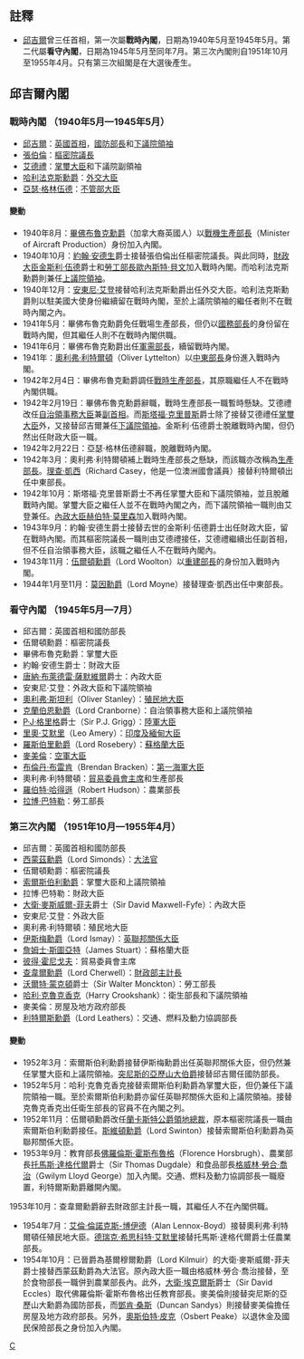 {{TOCright}}
{{noteTA
|1=zh:佐治;zh-hans:乔治;zh-hk:佐治;zh-sg:乔治;zh-tw:喬治;zh-cn:乔治
}}

==註釋==
*[[邱吉爾|邱吉爾]]曾三任首相，第一次屬'''戰時內閣'''，日期為1940年5月至1945年5月。第二代屬'''看守內閣'''，日期為1945年5月至同年7月。第三次內閣則自1951年10月至1955年4月。只有第三次組閣是在大選後產生。
==邱吉爾內閣==
===戰時內閣 （1940年5月—1945年5月）===
{{main|1940年至1945年聯合政府}}
*[[邱吉爾|邱吉爾]]：[[英國首相|英國首相]]，[[國防部長_(英國)|國防部長]]和[[下議院領袖|下議院領袖]]
*[[內維爾·張伯倫|張伯倫]]：[[樞密院議長|樞密院議長]]
*[[艾德禮|艾德禮]]：[[掌璽大臣|掌璽大臣]]和下議院副領袖
*[[愛德華·伍德，第一代哈利法克斯伯爵|哈利法克斯勳爵]]：[[外務及英聯邦事務大臣|外交大臣]]
*[[亞瑟·格林伍德|亞瑟·格林伍德]]：[[不管部大臣|不管部大臣]]

====變動====
*1940年8月：[[第一代畢佛布魯克男爵麥斯·艾特肯|畢佛布魯克勳爵]]（加拿大裔英國人）以[[戰機生產部長|戰機生產部長]]（Minister of Aircraft Production）身份加入內閣。
*1940年10月：[[第一代韋弗利子爵約翰·安德生|約翰·安德生]]爵士接替張伯倫出任樞密院議長。與此同時，[[財政大臣|財政大臣]][[金斯利·伍德|金斯利·伍德]]爵士和[[勞工部長|勞工部長]][[歐內斯特·貝文|歐內斯特·貝文]]加入戰時內閣。而哈利法克斯勳爵則兼任[[上議院領袖|上議院領袖]]。
*1940年12月：[[安東尼·艾登|安東尼·艾登]]接替哈利法克斯勳爵出任外交大臣。哈利法克斯勳爵則以駐美國大使身份繼續留在戰時內閣，至於上議院領袖的繼任者則不在戰時內閣之內。
*1941年5月：畢佛布魯克勳爵免任戰場生產部長，但仍以[[國務部長|國務部長]]的身份留在戰時內閣，但其繼任人則不在戰時內閣供職。
*1941年6月：畢佛布魯克勳爵出任[[軍需部長|軍需部長]]，續留戰時內閣。
*1941年：[[奧利弗·利特爾頓，第一代錢多斯子爵|奧利弗·利特爾頓]]（Oliver Lyttelton）以[[中東部長|中東部長]]身份進入戰時內閣。
*1942年2月4日：畢佛布魯克勳爵調任[[生產部長|戰時生產部長]]，其原職繼任人不在戰時內閣供職。
*1942年2月19日：畢佛布魯克勳爵辭職，戰時生產部長一職暫時懸缺。艾德禮改任[[自治領事務大臣|自治領事務大臣]]兼[[英國副首相|副首相]]。而[[斯塔福·克里普斯|斯塔福·克里普斯]]爵士除了接替艾德禮任[[掌璽大臣|掌璽大臣]]外，又接替邱吉爾兼任[[下議院領袖|下議院領袖]]。金斯利·伍德爵士脫離戰時內閣，但仍然出任財政大臣一職。
*1942年2月22日：亞瑟·格林伍德辭職，脫離戰時內閣。
*1942年3月：奧利弗·利特爾頓補上戰時生產部長之懸缺，而該職亦改稱為[[生產部長|生產部長]]。[[理查·凱西，凱西男爵|理查·凱西]]（Richard Casey，他是一位澳洲國會議員）接替利特爾頓出任中東部長。
*1942年10月：斯塔福·克里普斯爵士不再任掌璽大臣和下議院領袖，並且脫離戰時內閣。掌璽大臣之繼任人並不在戰時內閣之內，而下議院領袖一職則由艾登兼任。[[內政大臣_(英國)|內政大臣]][[赫伯特·莫里森|赫伯特·莫里森]]加入戰時內閣。
*1943年9月：約翰·安德生爵士接替去世的金斯利·伍德爵士出任財政大臣，留在戰時內閣。而其樞密院議長一職則由艾德禮接任，艾德禮繼續出任副首相，但不任自治領事務大臣，該職之繼任人不在戰時內閣內。
*1943年11月：[[腓特烈·馬奎斯，第一代伍爾頓伯爵|伍爾頓勳爵]]（Lord Woolton）以[[重建部長|重建部長]]的身份加入戰時內閣。
*1944年1月至11月：[[華特·愛德華·吉尼斯，第一代莫因男爵|莫因勳爵]]（Lord Moyne）接替理查·凱西出任中東部長。

===看守內閣 （1945年5月—7月）===
{{main|1945年看守政府}}
*邱吉爾：英國首相和國防部長
*伍爾頓勳爵：樞密院議長
*畢佛布魯克勳爵：掌璽大臣
*約翰·安德生爵士：財政大臣
*[[唐納·布萊德雷·薩默維爾，薩默維爾男爵|唐納·布萊德雷·薩默維爾]]爵士：內政大臣
*安東尼·艾登：外政大臣和下議院領袖
*[[奧利弗·斯坦利|奧利弗·斯坦利]]（Oliver Stanley）：[[殖民地大臣|殖民地大臣]]
*[[羅伯特·蓋斯科因-塞西爾，第五代索爾斯伯利侯爵|克蘭伯恩勳爵]]（Lord Cranborne）：自治領事務大臣和上議院領袖
*[[P·J·格里格|P·J·格里格]]爵士（Sir P.J. Grigg）：[[陸軍大臣|陸軍大臣]]
*[[利奧波德·斯登尼·艾默里|里奧·艾默里]]（Leo Amery）：[[印度大臣|印度及緬甸大臣]]
*[[哈利·普里姆羅斯，第六代羅斯伯里伯爵|羅斯伯里勳爵]]（Lord Rosebery）：[[蘇格蘭大臣|蘇格蘭大臣]]
*[[麥美倫|麥美倫]]：[[空軍大臣|空軍大臣]]
*[[布倫丹·布雷肯|布倫丹·布雷肯]]（Brendan Bracken）：[[第一海軍大臣|第一海軍大臣]]
*奧利弗·利特爾頓：[[貿易委員會主席|貿易委員會主席]]和生產部長
*[[羅伯特·哈得遜，第一代哈得遜子爵|羅伯特·哈得遜]]（Robert Hudson）：農業部長
*[[拉博·巴特勒|拉博·巴特勒]]：勞工部長

===第三次內閣 （1951年10月—1955年4月）===
{{main|1951年至1957年保守黨政府}}
*邱吉爾：英國首相和國防部長
*[[加文·西蒙茲，第一代西蒙茲子爵|西蒙茲勳爵]]（Lord Simonds）：[[英國大法官|大法官]]
*伍爾頓勳爵：樞密院議長
*[[羅伯特·蓋斯科因-塞西爾，第五代索爾斯伯利侯爵|索爾斯伯利勳爵]]：掌璽大臣和上議院領袖
*拉博·巴特勒：財政大臣
*[[大衛·麥斯威爾·菲夫，第一代基爾穆爾伯爵|大衛·麥斯威爾-菲夫]]爵士（Sir David Maxwell-Fyfe）：內政大臣
*安東尼·艾登：外政大臣
*奧利弗·利特爾頓：殖民地大臣
*[[黑斯廷斯·萊昂內爾·伊斯梅，第一代伊斯梅男爵|伊斯梅勳爵]]（Lord Ismay）：[[英聯邦關係大臣|英聯邦關係大臣]]
*[[詹姆士·斯圖亞特|詹姆士·斯圖亞特]]（James Stuart）：蘇格蘭大臣
*[[彼得·霍尼戈夫|彼得·霍尼戈夫]]：貿易委員會主席
*[[弗雷德里克·林德曼，第一代查韋爾子爵|查韋爾勳爵]]（Lord Cherwell）：[[財政部主計長|財政部主計長]]
*[[沃爾特·蒙克頓，第一代蒙克頓子爵|沃爾特·蒙克頓]]爵士（Sir Walter Monckton）：勞工部長
*[[哈利·克魯克香克，第一代克魯克香克子爵|哈利·克魯克香克]]（Harry Crookshank）：衛生部長和下議院領袖
*麥美倫：房屋及地方政府部長
*[[弗雷德里克·利特爾斯，第一代利特爾斯男爵|利特爾斯勳爵]]（Lord Leathers）：交通、燃料及動力協調部長

====變動====
*1952年3月：索爾斯伯利勳爵接替伊斯梅勳爵出任英聯邦關係大臣，但仍然兼任掌璽大臣和上議院領袖。[[哈羅德·亞歷山大，突尼斯的第一代亞歷山大伯爵|突尼斯的亞歷山大伯爵]]接替邱吉爾任國防部長。
*1952年5月：哈利·克魯克香克接替索爾斯伯利勳爵為掌璽大臣，但仍兼任下議院領袖一職。至於索爾斯伯利勳爵亦留任英聯邦關係大臣和上議院領袖。接替克魯克香克出任衛生部長的官員不在內閣之列。
*1952年11月：伍爾頓勳爵改任[[蘭卡斯特公爵領地總裁|蘭卡斯特公爵領地總裁]]，原本樞密院議長一職由索爾斯伯利勳爵接任。[[菲力浦·坎利夫-李斯德，第一代斯維頓伯爵|斯維頓勳爵]]（Lord Swinton）接替索爾斯伯利勳爵為英聯邦關係大臣。
*1953年9月：教育部長[[佛羅倫斯·霍斯布魯格|佛羅倫斯·霍斯布魯格]]（Florence Horsbrugh）、農業部長[[托馬斯·達格代爾|托馬斯·達格代爾]]爵士（Sir Thomas Dugdale）和食品部長[[格威林·勞合·喬治|格威林·勞合·喬治]]（Gwilym Lloyd George）加入內閣。交通、燃料及動力協調部長一職廢置，利特爾斯勳爵離開內閣。
1953年10月：查韋爾勳爵辭去財政部主計長一職，其繼任人不在內閣供職。 
*1954年7月：[[艾倫·倫諾克斯-博伊德|艾倫·倫諾克斯-博伊德]]（Alan Lennox-Boyd）接替奧利弗·利特爾頓任殖民地大臣。[[德瑞克·希思科特·艾默里|德瑞克·希思科特·艾默里]]接替托馬斯·達格代爾爵士任農業部長。
*1954年10月：已晉爵為基爾穆爾勳爵（Lord Kilmuir）的大衛·麥斯威爾-菲夫爵士接替西蒙茲勳爵為大法官。原內政大臣一職由格威林·勞合·喬治接替，至於食物部長一職併到農業部長內。此外，[[大衛·埃克爾斯|大衛·埃克爾斯]]爵士（Sir David Eccles）取代佛羅倫斯·霍斯布魯格出任教育部長。麥美倫則接替突尼斯的亞歷山大勳爵為國防部長，而[[鄧肯·桑斯|鄧肯·桑斯]]（Duncan Sandys）則接替麥美倫擔任房屋及地方政府部長。另外，[[奧斯伯特·皮克|奧斯伯特·皮克]]（Osbert Peake）以退休金及國民保險部長之身份加入內閣。

[[Category:英國內閣|C]]